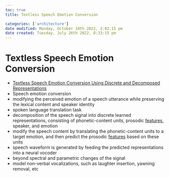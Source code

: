 ```yaml
---
toc: true
title: Textless Speech Emotion Conversion

categories: ['architecture']
date modified: Monday, October 10th 2022, 2:02:15 pm
date created: Tuesday, July 26th 2022, 8:33:15 pm
---
```


# Textless Speech Emotion Conversion
- [Textless Speech Emotion Conversion Using Discrete and Decomposed Representations](https://arxiv.org/abs/2111.07402)
- Speech emotion conversion
- modifying the perceived emotion of a speech utterance while preserving the lexical content and speaker identity
- spoken language translation task
- decomposition of the speech signal into discrete learned representations, consisting of phonetic-content units, prosodic [features](Features.qmd), speaker, and emotion
- modify the speech content by translating the phonetic-content units to a target emotion, and then predict the prosodic [features](Features.qmd) based on these units
- speech waveform is generated by feeding the predicted representations into a neural vocoder
- beyond spectral and parametric changes of the signal
- model non-verbal vocalizations, such as laughter insertion, yawning removal, etc



